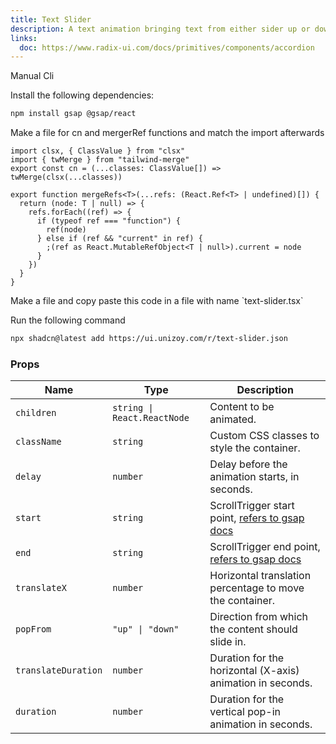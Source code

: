 ```yaml
---
title: Text Slider
description: A text animation bringing text from either sider up or down.
links:
  doc: https://www.radix-ui.com/docs/primitives/components/accordion
---
```


<ComponentPreview
  name="text-slider-demo"
  className="[&_.preview>[data-orientation=vertical]]:sm:max-w-[70%]"
/>

<CodeTabs>

<TabsList>
  <TabsTrigger value="manual">Manual</TabsTrigger>
  <TabsTrigger value="cli">Cli</TabsTrigger>
</TabsList>

<TabsContent value="manual">

<Steps>

<Step>Install the following dependencies:</Step>

```bash
npm install gsap @gsap/react
```

<Step>
  Make a file for cn and mergerRef functions and match the import
  afterwards
</Step>

```tsx
import clsx, { ClassValue } from "clsx"
import { twMerge } from "tailwind-merge"
export const cn = (...classes: ClassValue[]) => twMerge(clsx(...classes))

export function mergeRefs<T>(...refs: (React.Ref<T> | undefined)[]) {
  return (node: T | null) => {
    refs.forEach((ref) => {
      if (typeof ref === "function") {
        ref(node)
      } else if (ref && "current" in ref) {
        ;(ref as React.MutableRefObject<T | null>).current = node
      }
    })
  }
}
```

<Step>
  Make a file and copy paste this code in a file with name `text-slider.tsx`
</Step>

<ComponentSource name="text-slider" />

</Steps>

</TabsContent>

<TabsContent value="cli">

<Steps>

<Step>Run the following command </Step>

```bash
npx shadcn@latest add https://ui.unizoy.com/r/text-slider.json
```

</Steps>

</TabsContent>

</CodeTabs>

### Props

| Name              | Type                            | Description                                                                                                 |
| ----------------- | ------------------------------- | ----------------------------------------------------------------------------------------------------------- |
| `children`        | `string \| React.ReactNode`     | Content to be animated.                                                                                      |
| `className`       | `string`                        | Custom CSS classes to style the container.                                                                  |
| `delay`           | `number`                        | Delay before the animation starts, in seconds.                                                              |
| `start`           | `string`                        | ScrollTrigger start point, [refers to gsap docs](https://gsap.com/docs/v3/Plugins/ScrollTrigger/?page=1#start) |
| `end`             | `string`                        | ScrollTrigger end point, [refers to gsap docs](https://gsap.com/docs/v3/Plugins/ScrollTrigger/?page=1#end)     |
| `translateX`      | `number`                        | Horizontal translation percentage to move the container.                                                    |
| `popFrom`         | `"up" \| "down"`                | Direction from which the content should slide in.                                                           |
| `translateDuration` | `number`                      | Duration for the horizontal (X-axis) animation in seconds.                                                  |
| `duration`        | `number`                        | Duration for the vertical pop-in animation in seconds.                                                      |

